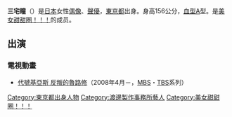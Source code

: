 {{BLP unsourced|time=2021-05-18T06:56:57+00:00}}
{{藝人
| 姓名     = 三宅瞳
| 類型     = 配音員
| 圖片     = 
| 圖片尺寸 = 
| 圖片簡介 = 
| 原名     = 
| 外文名   = 三宅 ひとみ
| 外文     = ja
| 羅馬拼音 = Miyake Hitomi
| 英文名   = 
| 綽號     = 
| 其他藝名 = 
| 國籍     = {{JPN}}
| 出生日期 = {{birth_date_and _age|1992|7|10}}
| 出生地點 = {{JPN}}[[東京都|東京都]]
| 逝世日期 = 
| 逝世地點 = 
| 職業     = 
| 語言     = 
| 教育程度 = 
| 宗教信仰 = 
| 配偶     = 
| 出身地   = 
| 出道作   = 
| 出道日期 = 
| 代表作   = 
| 活躍年代 = 
| 唱片公司 = 
| 經紀公司 = [[Biscuit_Entertainment|Biscuit Entertainment]]
| 網站     = 
| 獎項     = 
| IMDb    = 
}}

{{Japanese|japanese=三宅 ひとみ|kana=みやけ ひとみ|romaji=Miyake Hitomi}}
'''三宅瞳'''（{{bd|1992年|7月10日}}）是[[日本|日本]]女性[[偶像|偶像]]、[[聲優|聲優]]，[[東京都|東京都]]出身。身高156公分，[[血型|血型]]A型。是[[美女甜甜圈！！！|美女甜甜圈！！！]]的成员。

== 出演 ==
=== 電視動畫 ===
*[[代號基亞斯_反叛的魯路修|代號基亞斯 反叛的魯路修]]（2008年4月－，[[毎日放送|MBS]]・[[東京放送|TBS]]系列）

{{IDOLING!!!}}
{{normdaten}}
{{DEFAULTSORT:Miyake Hitomi}}

[[Category:東京都出身人物|Category:東京都出身人物]]
[[Category:渡邊製作事務所藝人|Category:渡邊製作事務所藝人]]
[[Category:美女甜甜圈！！！|Category:美女甜甜圈！！！]]